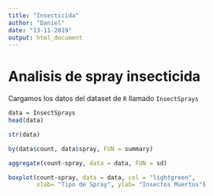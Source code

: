 ```yaml
---
title: "Insecticida"
author: "Daniel"
date: "13-11-2019"
output: html_document
---
```


# Analisis de spray insecticida


Cargamos los datos del dataset de `R` llamado `InsectSprays`

```r
data = InsectSprays
head(data)
```

```r
str(data)
```

```r
by(data$count, data$spray, FUN = summary)
```

```r
aggregate(count~spray, data = data, FUN = sd)
```

```r
boxplot(count~spray, data = data, col = "lightgreen",
        xlab= "Tipo de Spray", ylab= "Insectos Muertos")
```




